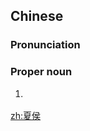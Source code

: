 ==Chinese==
{{zh-forms}}

===Pronunciation===
{{zh-pron
|m=Xiàhóu
|cat=pn
}}

===Proper noun===
{{zh-proper noun}}

# {{lb|zh|archaic}} {{surname|lang=zh}}

[[zh:夏侯]]